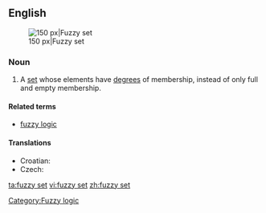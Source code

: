 ==English==
{{wikipedia}}
[[Image:Fuzzy crisp.gif|thumb|right|150 px|Fuzzy set]]
===Noun===
{{en-noun|sg=[[fuzzy]] [[set]]}}

# {{context|fuzzy set theory|fuzzy logic}} A [[set]] whose elements have [[degree]]s of membership, instead of only full and empty membership.

====Related terms====
* [[fuzzy logic]]

====Translations====
{{trans-top|set}}
* Croatian: {{t|hr|neizrazit skup|m}}
* Czech: {{t-|cs|fuzzy množina|f}}
{{trans-mid}}
{{trans-bottom}}

[[Category:Fuzzy logic]]

[[ta:fuzzy set]]
[[vi:fuzzy set]]
[[zh:fuzzy set]]